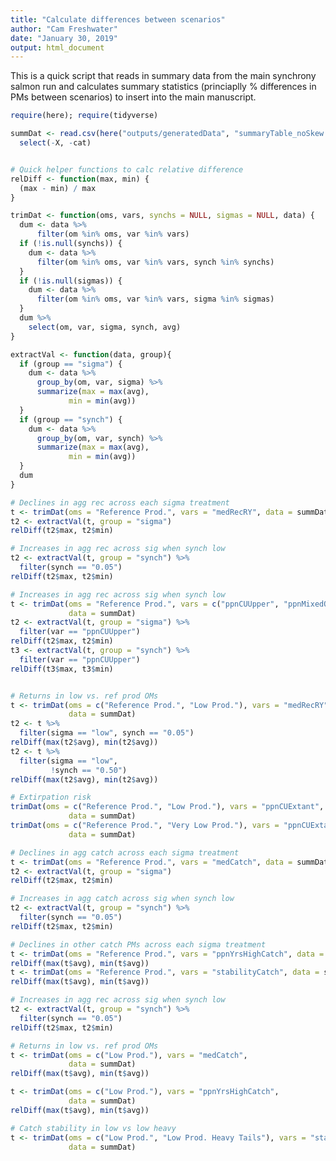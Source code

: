```yaml
---
title: "Calculate differences between scenarios"
author: "Cam Freshwater"
date: "January 30, 2019"
output: html_document
---
```


This is a quick script that reads in summary data from the main synchrony salmon run and calculates summary statistics (princiaplly % differences in PMs between scenarios) to insert into the main manuscript.

```r
require(here); require(tidyverse)

summDat <- read.csv(here("outputs/generatedData", "summaryTable_noSkew.csv")) %>% 
  select(-X, -cat)


# Quick helper functions to calc relative difference
relDiff <- function(max, min) {
  (max - min) / max
}

trimDat <- function(oms, vars, synchs = NULL, sigmas = NULL, data) {
  dum <- data %>% 
      filter(om %in% oms, var %in% vars)
  if (!is.null(synchs)) {
    dum <- data %>% 
      filter(om %in% oms, var %in% vars, synch %in% synchs)
  }
  if (!is.null(sigmas)) {
    dum <- data %>% 
      filter(om %in% oms, var %in% vars, sigma %in% sigmas)
  }
  dum %>% 
    select(om, var, sigma, synch, avg)
}

extractVal <- function(data, group){
  if (group == "sigma") {
    dum <- data %>% 
      group_by(om, var, sigma) %>% 
      summarize(max = max(avg),
             min = min(avg))
  }
  if (group == "synch") {
    dum <- data %>% 
      group_by(om, var, synch) %>%
      summarize(max = max(avg),
             min = min(avg))
  }
  dum
}
```


```r
# Declines in agg rec across each sigma treatment
t <- trimDat(oms = "Reference Prod.", vars = "medRecRY", data = summDat)
t2 <- extractVal(t, group = "sigma")
relDiff(t2$max, t2$min)

# Increases in agg rec across sig when synch low
t2 <- extractVal(t, group = "synch") %>% 
  filter(synch == "0.05")
relDiff(t2$max, t2$min)

# Increases in agg rec across sig when synch low
t <- trimDat(oms = "Reference Prod.", vars = c("ppnCUUpper", "ppnMixedOpen"), 
             data = summDat)
t2 <- extractVal(t, group = "sigma") %>% 
  filter(var == "ppnCUUpper")
relDiff(t2$max, t2$min)
t3 <- extractVal(t, group = "synch") %>% 
  filter(var == "ppnCUUpper")
relDiff(t3$max, t3$min)


# Returns in low vs. ref prod OMs
t <- trimDat(oms = c("Reference Prod.", "Low Prod."), vars = "medRecRY", 
             data = summDat)
t2 <- t %>% 
  filter(sigma == "low", synch == "0.05")
relDiff(max(t2$avg), min(t2$avg))
t2 <- t %>% 
  filter(sigma == "low", 
         !synch == "0.50")
relDiff(max(t2$avg), min(t2$avg))

# Extirpation risk
trimDat(oms = c("Reference Prod.", "Low Prod."), vars = "ppnCUExtant", 
             data = summDat)
trimDat(oms = c("Reference Prod.", "Very Low Prod."), vars = "ppnCUExtant", 
             data = summDat)

# Declines in agg catch across each sigma treatment
t <- trimDat(oms = "Reference Prod.", vars = "medCatch", data = summDat)
t2 <- extractVal(t, group = "sigma")
relDiff(t2$max, t2$min)

# Increases in agg catch across sig when synch low
t2 <- extractVal(t, group = "synch") %>% 
  filter(synch == "0.05")
relDiff(t2$max, t2$min)

# Declines in other catch PMs across each sigma treatment
t <- trimDat(oms = "Reference Prod.", vars = "ppnYrsHighCatch", data = summDat)
relDiff(max(t$avg), min(t$avg))
t <- trimDat(oms = "Reference Prod.", vars = "stabilityCatch", data = summDat)
relDiff(max(t$avg), min(t$avg))

# Increases in agg rec across sig when synch low
t2 <- extractVal(t, group = "synch") %>% 
  filter(synch == "0.05")
relDiff(t2$max, t2$min)

# Returns in low vs. ref prod OMs
t <- trimDat(oms = c("Low Prod."), vars = "medCatch", 
             data = summDat)
relDiff(max(t$avg), min(t$avg))

t <- trimDat(oms = c("Low Prod."), vars = "ppnYrsHighCatch", 
             data = summDat)
relDiff(max(t$avg), min(t$avg))

# Catch stability in low vs low heavy
t <- trimDat(oms = c("Low Prod.", "Low Prod. Heavy Tails"), vars = "stabilityCatch", 
             data = summDat)

```
